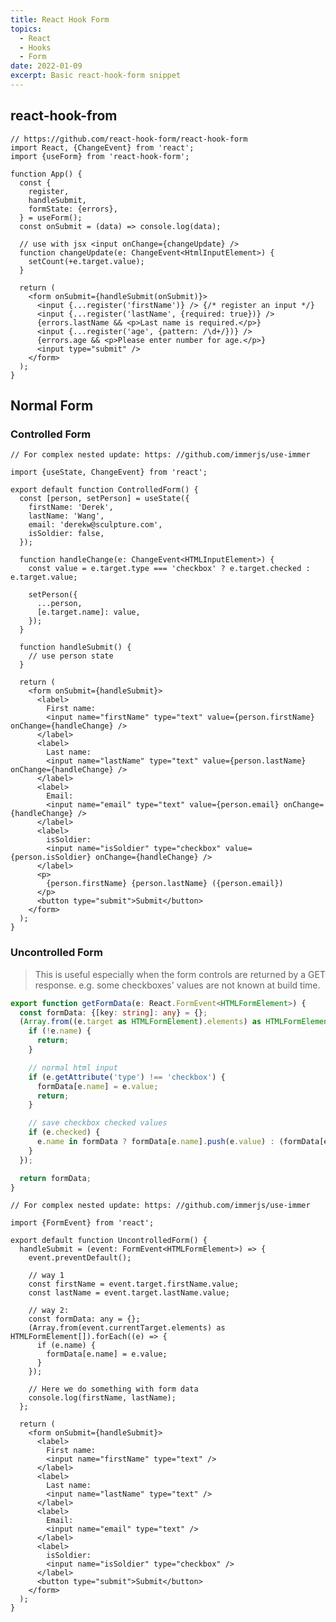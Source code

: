 ```yaml
---
title: React Hook Form
topics:
  - React
  - Hooks
  - Form
date: 2022-01-09
excerpt: Basic react-hook-form snippet
---
```


## react-hook-from

```tsx
// https://github.com/react-hook-form/react-hook-form
import React, {ChangeEvent} from 'react';
import {useForm} from 'react-hook-form';

function App() {
  const {
    register,
    handleSubmit,
    formState: {errors},
  } = useForm();
  const onSubmit = (data) => console.log(data);

  // use with jsx <input onChange={changeUpdate} />
  function changeUpdate(e: ChangeEvent<HtmlInputElement>) {
    setCount(+e.target.value);
  }

  return (
    <form onSubmit={handleSubmit(onSubmit)}>
      <input {...register('firstName')} /> {/* register an input */}
      <input {...register('lastName', {required: true})} />
      {errors.lastName && <p>Last name is required.</p>}
      <input {...register('age', {pattern: /\d+/})} />
      {errors.age && <p>Please enter number for age.</p>}
      <input type="submit" />
    </form>
  );
}
```

## Normal Form

### Controlled Form

```tsx
// For complex nested update: https: //github.com/immerjs/use-immer

import {useState, ChangeEvent} from 'react';

export default function ControlledForm() {
  const [person, setPerson] = useState({
    firstName: 'Derek',
    lastName: 'Wang',
    email: 'derekw@sculpture.com',
    isSoldier: false,
  });

  function handleChange(e: ChangeEvent<HTMLInputElement>) {
    const value = e.target.type === 'checkbox' ? e.target.checked : e.target.value;

    setPerson({
      ...person,
      [e.target.name]: value,
    });
  }

  function handleSubmit() {
    // use person state
  }

  return (
    <form onSubmit={handleSubmit}>
      <label>
        First name:
        <input name="firstName" type="text" value={person.firstName} onChange={handleChange} />
      </label>
      <label>
        Last name:
        <input name="lastName" type="text" value={person.lastName} onChange={handleChange} />
      </label>
      <label>
        Email:
        <input name="email" type="text" value={person.email} onChange={handleChange} />
      </label>
      <label>
        isSoldier:
        <input name="isSoldier" type="checkbox" value={person.isSoldier} onChange={handleChange} />
      </label>
      <p>
        {person.firstName} {person.lastName} ({person.email})
      </p>
      <button type="submit">Submit</button>
    </form>
  );
}
```

### Uncontrolled Form

> This is useful especially when the form controls are returned by a GET response. e.g. some checkboxes' values are not
> known at build time.

```ts
export function getFormData(e: React.FormEvent<HTMLFormElement>) {
  const formData: {[key: string]: any} = {};
  (Array.from((e.target as HTMLFormElement).elements) as HTMLFormElement[]).forEach((e) => {
    if (!e.name) {
      return;
    }

    // normal html input
    if (e.getAttribute('type') !== 'checkbox') {
      formData[e.name] = e.value;
      return;
    }

    // save checkbox checked values
    if (e.checked) {
      e.name in formData ? formData[e.name].push(e.value) : (formData[e.name] = [e.value]);
    }
  });

  return formData;
}
```

```tsx
// For complex nested update: https: //github.com/immerjs/use-immer

import {FormEvent} from 'react';

export default function UncontrolledForm() {
  handleSubmit = (event: FormEvent<HTMLFormElement>) => {
    event.preventDefault();

    // way 1
    const firstName = event.target.firstName.value;
    const lastName = event.target.lastName.value;

    // way 2:
    const formData: any = {};
    (Array.from(event.currentTarget.elements) as HTMLFormElement[]).forEach((e) => {
      if (e.name) {
        formData[e.name] = e.value;
      }
    });

    // Here we do something with form data
    console.log(firstName, lastName);
  };

  return (
    <form onSubmit={handleSubmit}>
      <label>
        First name:
        <input name="firstName" type="text" />
      </label>
      <label>
        Last name:
        <input name="lastName" type="text" />
      </label>
      <label>
        Email:
        <input name="email" type="text" />
      </label>
      <label>
        isSoldier:
        <input name="isSoldier" type="checkbox" />
      </label>
      <button type="submit">Submit</button>
    </form>
  );
}
```
